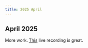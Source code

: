 ```yaml
---
title: 2025 April
---
```


## April 2025

More work. [This](https://www.youtube.com/watch?v=opocWzPqo0g) live recording is great.

